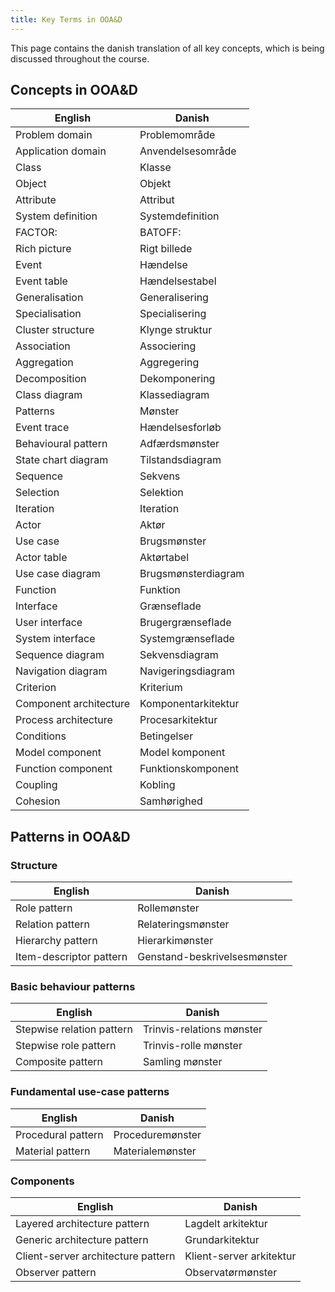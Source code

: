 ```yaml
---
title: Key Terms in OOA&D
---
```


This page contains the danish translation of all key concepts, which is being discussed throughout
the course.

## Concepts in OOA&D

| English                | Danish              |
| ---------------------- | ------------------- |
| Problem domain         | Problemområde       |
| Application domain     | Anvendelsesområde   |
| Class                  | Klasse              |
| Object                 | Objekt              |
| Attribute              | Attribut            |
| System definition      | Systemdefinition    |
| FACTOR:                | BATOFF:             |
| Rich picture           | Rigt billede        |
| Event                  | Hændelse            |
| Event table            | Hændelsestabel      |
| Generalisation         | Generalisering      |
| Specialisation         | Specialisering      |
| Cluster structure      | Klynge struktur     |
| Association            | Associering         |
| Aggregation            | Aggregering         |
| Decomposition          | Dekomponering       |
| Class diagram          | Klassediagram       |
| Patterns               | Mønster             |
| Event trace            | Hændelsesforløb     |
| Behavioural pattern    | Adfærdsmønster      |
| State chart diagram    | Tilstandsdiagram    |
| Sequence               | Sekvens             |
| Selection              | Selektion           |
| Iteration              | Iteration           |
| Actor                  | Aktør               |
| Use case               | Brugsmønster        |
| Actor table            | Aktørtabel          |
| Use case diagram       | Brugsmønsterdiagram |
| Function               | Funktion            |
| Interface              | Grænseflade         |
| User interface         | Brugergrænseflade   |
| System interface       | Systemgrænseflade   |
| Sequence diagram       | Sekvensdiagram      |
| Navigation diagram     | Navigeringsdiagram  |
| Criterion              | Kriterium           |
| Component architecture | Komponentarkitektur |
| Process architecture   | Procesarkitektur    |
| Conditions             | Betingelser         |
| Model component        | Model komponent     |
| Function component     | Funktionskomponent  |
| Coupling               | Kobling             |
| Cohesion               | Samhørighed         |

## Patterns in OOA&D

### Structure

| English                 | Danish                       |
| ----------------------- | ---------------------------- |
| Role pattern            | Rollemønster                 |
| Relation pattern        | Relateringsmønster           |
| Hierarchy pattern       | Hierarkimønster              |
| Item-descriptor pattern | Genstand-beskrivelsesmønster |

### Basic behaviour patterns

| English                   | Danish                    |
| ------------------------- | ------------------------- |
| Stepwise relation pattern | Trinvis-relations mønster |
| Stepwise role pattern     | Trinvis-rolle mønster     |
| Composite pattern         | Samling mønster           |

### Fundamental use-case patterns

| English            | Danish           |
| ------------------ | ---------------- |
| Procedural pattern | Proceduremønster |
| Material pattern   | Materialemønster |

### Components

| English                            | Danish                   |
| ---------------------------------- | ------------------------ |
| Layered architecture pattern       | Lagdelt arkitektur       |
| Generic architecture pattern       | Grundarkitektur          |
| Client-server architecture pattern | Klient-server arkitektur |
| Observer pattern                   | Observatørmønster        |
